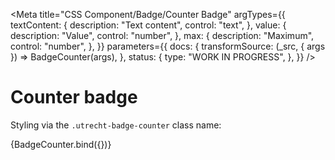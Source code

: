 <!--
@license EUPL-1.2
Copyright (c) 2021 Robbert Broersma
-->


<Meta
  title="CSS Component/Badge/Counter Badge"
  argTypes={{
    textContent: {
      description: "Text content",
      control: "text",
    },
    value: {
      description: "Value",
      control: "number",
    },
    max: {
      description: "Maximum",
      control: "number",
    },
  }}
  parameters={{
    docs: {
      transformSource: (_src, { args }) => BadgeCounter(args),
    },
    status: {
      type: "WORK IN PROGRESS",
    },
  }}
/>

# Counter badge

Styling via the `.utrecht-badge-counter` class name:

<Canvas>
  <Story
    name="Counter badge"
    args={{
      textContent: "42",
    }}
  >
    {BadgeCounter.bind({})}
  </Story>
</Canvas>

<ArgsTable story="Counter badge" />
